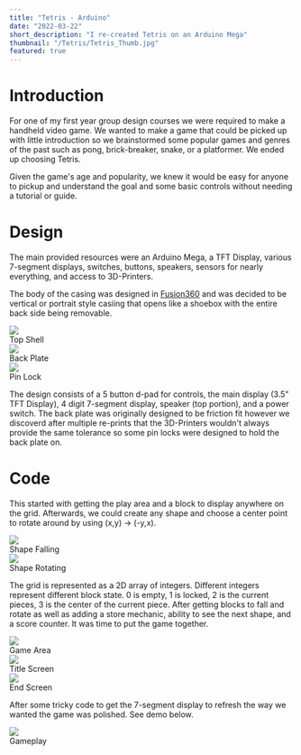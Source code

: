 ```yaml
---
title: "Tetris - Arduino"
date: "2022-03-22"
short_description: "I re-created Tetris on an Arduino Mega"
thumbnail: "/Tetris/Tetris_Thumb.jpg"
featured: true
---
```


# Introduction
For one of my first year group design courses we were required to make a handheld video game. We wanted to make a game that could be picked up with little introduction so we brainstormed some popular games and genres of the past such as pong, brick-breaker, snake, or a platformer. We ended up choosing Tetris.

Given the game's age and popularity, we knew it would be easy for anyone to pickup and understand the goal and some basic controls without needing a tutorial or guide.

# Design
The main provided resources were an Arduino Mega, a TFT Display, various 7-segment displays, switches, buttons, speakers, sensors for nearly everything, and access to 3D-Printers.

The body of the casing was designed in [Fusion360](https://www.autodesk.com/ca-en/products/fusion-360/overview) and was decided to be vertical or portrait style casiing that opens like a shoebox with the entire back side being removable.

<div class="my-0 flex md:flex-row flex-col justify-evenly">
    <div class="px-4">
        <img class="mb-0" src="/Tetris/top_shell_v12%20v4.png"/>
        <div class="text-center">Top Shell</div>
    </div>
    <div class="px-4">
        <img class="mb-0" src="/Tetris/back_plate_v3%20v4.png"/>
        <div class="text-center">Back Plate</div>
    </div>
    <div class="px-4">
        <img class="mb-0" src="/Tetris/joint%20v11.png"/>
        <div class="text-center">Pin Lock</div>
    </div>
</div>

The design consists of a 5 button d-pad for controls, the main display (3.5" TFT Display), 4 digit 7-segment display, speaker (top portion), and a power switch. The back plate was originally designed to be friction fit however we discoverd after multiple re-prints that the 3D-Printers wouldn't always provide the same tolerance so some pin locks were designed to hold the back plate on.

# Code
This started with getting the play area and a block to display anywhere on the grid. Afterwards, we could create any shape and choose a center point to rotate around by using (x,y) -> (-y,x).

<div class="my-0 flex md:flex-row flex-col justify-center">
    <div class="px-4">
        <img class="mb-0 w-3/4 mx-auto" src="/Tetris/block_falling.gif"/>
        <div class="text-center">Shape Falling</div>
    </div>
    <div class="px-4">
        <img class="mb-0 w-3/4 mx-auto" src="/Tetris/block_rotating.gif"/>
        <div class="text-center">Shape Rotating</div>
    </div>
</div>

The grid is represented as a 2D array of integers. Different integers represent different block state. 0 is empty, 1 is locked, 2 is the current pieces, 3 is the center of the current piece. After getting blocks to fall and rotate as well as adding a store mechanic, ability to see the next shape, and a score counter. It was time to put the game together.

<div class="my-0 flex md:flex-row flex-col justify-evenly">
    <div class="px-4 w-1/4">
        <img class="mb-0 mx-auto" src="/Tetris/game_area.jpg"/>
        <div class="text-center">Game Area</div>
    </div>
    <div class="px-4 w-1/4">
        <img class="mb-0 mx-auto" src="/Tetris/title_screen.gif"/>
        <div class="text-center">Title Screen</div>
    </div>
    <div class="px-4 w-1/4">
        <img class="mb-0 mx-auto" src="/Tetris/game_over.gif"/>
        <div class="text-center">End Screen</div>
    </div>
</div>

After some tricky code to get the 7-segment display to refresh the way we wanted the game was polished. See demo below.

<div class="my-0 flex md:flex-row flex-col justify-evenly">
    <div class="px-4 w-3/4">
        <img class="mb-0 mx-auto" src="/Tetris/demo.gif"/>
        <div class="text-center">Gameplay</div>
    </div>
</div>

